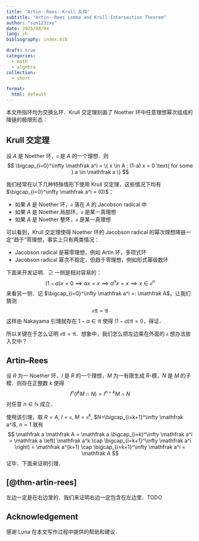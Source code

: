 ```yaml
---
title: "Artin--Rees--Krull 乱炖"
subtitle: "Artin--Rees Lemma and Krull Intersection Theorem"
author: "sun123zxy"
date: 2025/08/04
lang: zh
bibliography: index.bib

draft: true
categories:
  - math 
  - algebra
collection:
  - short

format:
  html: default
---
```


本文所指环均为交换幺环．Krull 交定理刻画了 Noether 环中任意理想幂次组成的降链的极限形态：

:::{#thm-krull-intersection}

## Krull 交定理

设 $A$ 是 Noether 环，$\mathfrak{a}$ 是 $A$ 的一个理想．则
$$
\bigcap_{i=0}^\infty \mathfrak a^i = \{ x \in A : (1-a) x = 0 \text{ for some } a \in \mathfrak a \}
$$
:::

我们经常在以下几种特殊情形下使用 Krull 交定理，这些情况下均有 $\bigcap_{i=0}^\infty \mathfrak a^i = (0)$：

- 如果 $A$ 是 Noether 环，$\mathfrak a$ 落在 $A$ 的 Jacobson radical 中
- 如果 $A$ 是 Noether 局部环，$\mathfrak a$ 是某一真理想
- 如果 $A$ 是 Noether 整环，$\mathfrak a$ 是某一真理想

可以看到，Krull 交定理使得 Noether 环的 Jacobson radical 的幂次理想降链一定“趋于”零理想，事实上只有两类情况：

- Jacobson radical 是幂零理想，例如 Artin 环，多项式环
- Jacobson radical 幂次不稳定，但趋于零理想，例如形式幂级数环

下面来开发证明．$\supseteq$ 一侧是相对容易的：
$$
(1-a) x = 0 \implies ax=x \implies a^n x = x \implies x \in \mathfrak a^n
$$
来看另一侧．记 $\bigcap_{i=0}^\infty \mathfrak a^i =: \mathfrak A$，让我们猜测
$$
\mathfrak a \mathfrak A = \mathfrak A
$$
这样由 Nakayama 引理就存在 $1-a \in \mathfrak A$ 使得 $(1-a) \mathfrak A = 0$，得证．

所以关键在于怎么证明 $\mathfrak a \mathfrak A = \mathfrak A$．想象中，我们怎么把左边乘在外面的 $\mathfrak a$ 想办法放入交中？

:::{#thm-artin-rees}

## Artin--Rees

设 $R$ 为一 Noether 环，$I$ 是 $R$ 的一个理想，$M$ 为一有限生成 $R$-模，$N$ 是 $M$ 的子模．则存在正整数 $k$ 使得
$$
I^{n} (I^k M \cap N) = I^{n+k} M \cap N
$$
对任意 $n \in \mathbb N$ 成立．
:::

使用该引理，取 $R = A$, $I = \mathfrak a$, $M=\mathfrak a^k$, $N=\bigcap_{i=k+1}^\infty \mathfrak a^i$, $n=1$ 就有
$$
\mathfrak a \mathfrak A
= \mathfrak a \bigcap_{i=k}^\infty \mathfrak a^i
= \mathfrak a \left( \mathfrak a^k \cap \bigcap_{i=k+1}^\infty \mathfrak a^i \right)
= \mathfrak a^{k+1} \cap \bigcap_{i=k+1}^\infty \mathfrak a^i
= \mathfrak A
$$
证毕．下面来证明引理．

:::{.proof}

## [@thm-artin-rees]

左边一定是在右边里的．我们来证明右边一定包含在左边里．TODO
:::

## Acknowledgement {.appendix}

感谢 Luna 在本文写作过程中提供的帮助和建议．